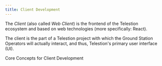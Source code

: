 ```yaml
---
title: Client Development
---
```



The _Client_ (also called _Web Client_) is the frontend of the Telestion
ecosystem and based on web technologies (more specifically: React).

The client is the part of a Telestion project with which the Ground Station
Operators will actually interact, and thus, Telestion's primary user interface
(UI).

<Grid>
	<Reference to="/client/concepts/">
		Core Concepts for Client Development
	</Reference>
</Grid>
